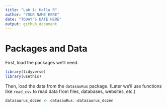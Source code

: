 ```yaml
---
title: "Lab 1: Hello R"
author: "YOUR NAME HERE"
date: "TODAY'S DATE HERE"
output: github_document
---
```


# Packages and Data

First, load the packages we'll need.

```r
library(tidyverse) 
library(usethis)
```

Then, load the data from the `datasauRus` package. (Later we'll use functions like `read_csv` to read data from files, databases, websites, etc.)

```r
datasaurus_dozen <- datasauRus::datasaurus_dozen
```


